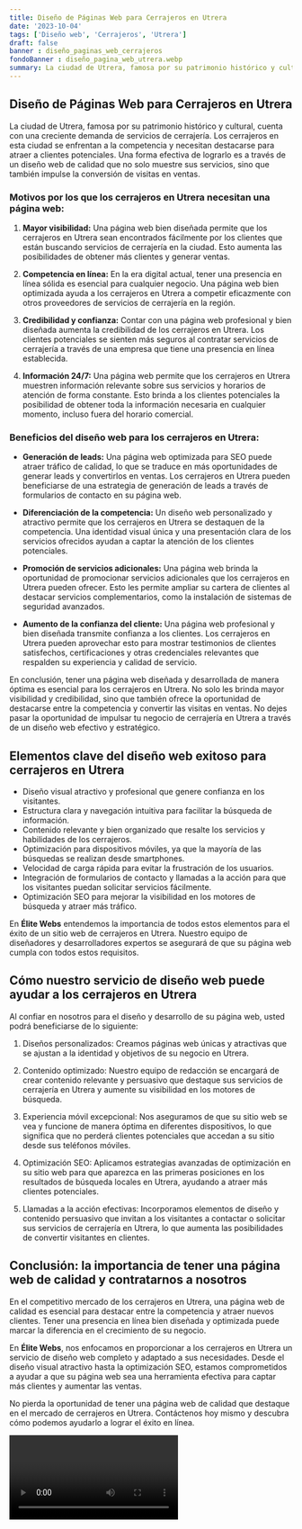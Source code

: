 ```yaml
---
title: Diseño de Páginas Web para Cerrajeros en Utrera
date: '2023-10-04'
tags: ['Diseño web', 'Cerrajeros', 'Utrera']
draft: false
banner : diseño_paginas_web_cerrajeros
fondoBanner : diseño_pagina_web_utrera.webp
summary: La ciudad de Utrera, famosa por su patrimonio histórico y cultural, cuenta con una creciente demanda de servicios de cerrajería. Los cerrajeros en esta ciudad se enfrentan a la competencia y necesitan destacarse para atraer a clientes potenciales. Una forma efectiva de lograrlo es a través de un diseño web de calidad que no solo muestre sus servicios, sino que también impulse la conversión de visitas en ventas.
---
```


## Diseño de Páginas Web para Cerrajeros en Utrera

La ciudad de Utrera, famosa por su patrimonio histórico y cultural, cuenta con una creciente demanda de servicios de cerrajería. Los cerrajeros en esta ciudad se enfrentan a la competencia y necesitan destacarse para atraer a clientes potenciales. Una forma efectiva de lograrlo es a través de un diseño web de calidad que no solo muestre sus servicios, sino que también impulse la conversión de visitas en ventas.

### Motivos por los que los cerrajeros en Utrera necesitan una página web:

1. **Mayor visibilidad:** Una página web bien diseñada permite que los cerrajeros en Utrera sean encontrados fácilmente por los clientes que están buscando servicios de cerrajería en la ciudad. Esto aumenta las posibilidades de obtener más clientes y generar ventas.

2. **Competencia en línea:** En la era digital actual, tener una presencia en línea sólida es esencial para cualquier negocio. Una página web bien optimizada ayuda a los cerrajeros en Utrera a competir eficazmente con otros proveedores de servicios de cerrajería en la región.

3. **Credibilidad y confianza:** Contar con una página web profesional y bien diseñada aumenta la credibilidad de los cerrajeros en Utrera. Los clientes potenciales se sienten más seguros al contratar servicios de cerrajería a través de una empresa que tiene una presencia en línea establecida.

4. **Información 24/7:** Una página web permite que los cerrajeros en Utrera muestren información relevante sobre sus servicios y horarios de atención de forma constante. Esto brinda a los clientes potenciales la posibilidad de obtener toda la información necesaria en cualquier momento, incluso fuera del horario comercial.

### Beneficios del diseño web para los cerrajeros en Utrera:

- **Generación de leads:** Una página web optimizada para SEO puede atraer tráfico de calidad, lo que se traduce en más oportunidades de generar leads y convertirlos en ventas. Los cerrajeros en Utrera pueden beneficiarse de una estrategia de generación de leads a través de formularios de contacto en su página web.

- **Diferenciación de la competencia:** Un diseño web personalizado y atractivo permite que los cerrajeros en Utrera se destaquen de la competencia. Una identidad visual única y una presentación clara de los servicios ofrecidos ayudan a captar la atención de los clientes potenciales.

- **Promoción de servicios adicionales:** Una página web brinda la oportunidad de promocionar servicios adicionales que los cerrajeros en Utrera pueden ofrecer. Esto les permite ampliar su cartera de clientes al destacar servicios complementarios, como la instalación de sistemas de seguridad avanzados.

- **Aumento de la confianza del cliente:** Una página web profesional y bien diseñada transmite confianza a los clientes. Los cerrajeros en Utrera pueden aprovechar esto para mostrar testimonios de clientes satisfechos, certificaciones y otras credenciales relevantes que respalden su experiencia y calidad de servicio.

En conclusión, tener una página web diseñada y desarrollada de manera óptima es esencial para los cerrajeros en Utrera. No solo les brinda mayor visibilidad y credibilidad, sino que también ofrece la oportunidad de destacarse entre la competencia y convertir las visitas en ventas. No dejes pasar la oportunidad de impulsar tu negocio de cerrajería en Utrera a través de un diseño web efectivo y estratégico.

<GifSeo />

<Cta />

## Elementos clave del diseño web exitoso para cerrajeros en Utrera

- Diseño visual atractivo y profesional que genere confianza en los visitantes.
- Estructura clara y navegación intuitiva para facilitar la búsqueda de información.
- Contenido relevante y bien organizado que resalte los servicios y habilidades de los cerrajeros.
- Optimización para dispositivos móviles, ya que la mayoría de las búsquedas se realizan desde smartphones.
- Velocidad de carga rápida para evitar la frustración de los usuarios.
- Integración de formularios de contacto y llamadas a la acción para que los visitantes puedan solicitar servicios fácilmente.
- Optimización SEO para mejorar la visibilidad en los motores de búsqueda y atraer más tráfico.

En **Élite Webs** entendemos la importancia de todos estos elementos para el éxito de un sitio web de cerrajeros en Utrera. Nuestro equipo de diseñadores y desarrolladores expertos se asegurará de que su página web cumpla con todos estos requisitos.

## Cómo nuestro servicio de diseño web puede ayudar a los cerrajeros en Utrera

Al confiar en nosotros para el diseño y desarrollo de su página web, usted podrá beneficiarse de lo siguiente:

1. Diseños personalizados: Creamos páginas web únicas y atractivas que se ajustan a la identidad y objetivos de su negocio en Utrera.

2. Contenido optimizado: Nuestro equipo de redacción se encargará de crear contenido relevante y persuasivo que destaque sus servicios de cerrajería en Utrera y aumente su visibilidad en los motores de búsqueda.

3. Experiencia móvil excepcional: Nos aseguramos de que su sitio web se vea y funcione de manera óptima en diferentes dispositivos, lo que significa que no perderá clientes potenciales que accedan a su sitio desde sus teléfonos móviles.

4. Optimización SEO: Aplicamos estrategias avanzadas de optimización en su sitio web para que aparezca en las primeras posiciones en los resultados de búsqueda locales en Utrera, ayudando a atraer más clientes potenciales.

5. Llamadas a la acción efectivas: Incorporamos elementos de diseño y contenido persuasivo que invitan a los visitantes a contactar o solicitar sus servicios de cerrajería en Utrera, lo que aumenta las posibilidades de convertir visitantes en clientes.

## Conclusión: la importancia de tener una página web de calidad y contratarnos a nosotros

En el competitivo mercado de los cerrajeros en Utrera, una página web de calidad es esencial para destacar entre la competencia y atraer nuevos clientes. Tener una presencia en línea bien diseñada y optimizada puede marcar la diferencia en el crecimiento de su negocio.

En **Élite Webs**, nos enfocamos en proporcionar a los cerrajeros en Utrera un servicio de diseño web completo y adaptado a sus necesidades. Desde el diseño visual atractivo hasta la optimización SEO, estamos comprometidos a ayudar a que su página web sea una herramienta efectiva para captar más clientes y aumentar las ventas.

No pierda la oportunidad de tener una página web de calidad que destaque en el mercado de cerrajeros en Utrera. Contáctenos hoy mismo y descubra cómo podemos ayudarlo a lograr el éxito en línea.

<Video />

<CtaBot job='Cerrajeros' city='Utrera'/>

<Gmaps query='Utrera+españa+maps' />